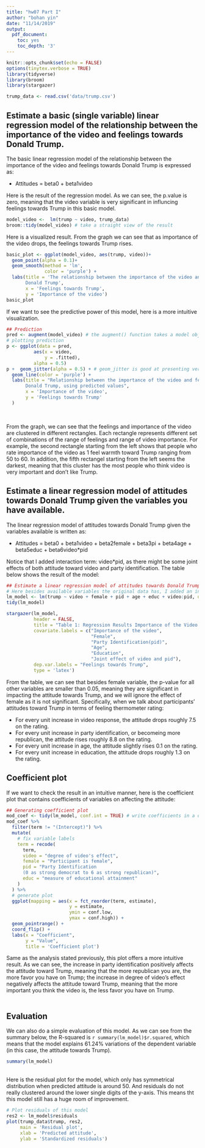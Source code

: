 ```yaml
---
title: "hw07 Part I"
author: "bohan yin"
date: "11/14/2019"
output:
  pdf_document:
    toc: yes
    toc_depth: '3'
---
```


```r
knitr::opts_chunk$set(echo = FALSE)
options(tinytex.verbose = TRUE)
library(tidyverse)
library(broom)
library(stargazer)
```


```r
trump_data <- read.csv('data/trump.csv') 
```

## Estimate a basic (single variable) linear regression model of the relationship between the importance of the video and feelings towards Donald Trump.

The basic linear regression model of the relationship between the importance of the video and feelings towards Donald Trump is expressed as:

- Attitudes = beta0 + beta1video

Here is the result of the regression model. As we can see, the p.value is zero, meaning that the video variable is very significant in influncing feelings towards Trump in this basic model. 

```r
model_video <-  lm(trump ~ video, trump_data)
broom::tidy(model_video) # take a straight view of the result
```

Here is a visualized result. From the graph we can see that as importance of the video drops, the feelings towards Trump rises.

```r
basic_plot <- ggplot(model_video, aes(trump, video))+
  geom_point(alpha = 0.1)+
  geom_smooth(method = 'lm',
              color = 'purple') +
  labs(title = 'The relationship between the importance of the video and feelings towards 
       Donald Trump',
       x = 'Feelings towards Trump',
       y = 'Importance of the video')
basic_plot
```

If we want to see the predictive power of this model, here is a more intuitive visualization.

```r
## Prediction
pred <- augment(model_video) # the augment() function takes a model object and a data frame, and uses the model to generate predictions for each observation in the data frame
# plotting prediction
p <- ggplot(data = pred,
          aes(x = video,
              y = .fitted),
          alpha = 0.5)
p +  geom_jitter(alpha = 0.5) + # geom_jitter is good at presenting very concentrated data
  geom_line(color = 'purple') +
  labs(title = "Relationship between the importance of the video and feelings towards 
       Donald Trump, using predicted values",
       x = 'Importance of the video',
       y = 'Feelings towards Trump'
  )



```
<br/>
From the graph, we can see that the feelings and importance of the video are clustered in different rectangles. Each rectangle represents different set of combinations of the range of feelings and range of video importance. For example, the second rectangle starting from the left shows that people who rate importance of the video as 1 feel warmth toward Trump ranging from 50 to 60. In addition, the fifth rectangel starting from the left seems the darkest, meaning that this cluster has the most people who think video is very important and don't like Trump.


## Estimate a linear regression model of attitudes towards Donald Trump given the variables you have available. 

The linear regression model of attitudes towards Donald Trump given the variables available is written as: <br/>

- Attitudes = beta0 + beta1video + beta2female + beta3pi + beta4age + beta5educ + beta6video*pid <br/>

Notice that I added interaction term: video*pid, as there might be some joint effects of both attitude toward video and party identification.
The table below shows the result of the model:

```r
## Estimate a linear regression model of attitudes towards Donald Trump given the variables available. 
# Here besides available variables the original data has, I added an interaction term to the model: video*pid
lm_model <- lm(trump ~ video + female + pid + age + educ + video:pid, data = trump_data)
tidy(lm_model)

stargazer(lm_model, 
          header = FALSE,
          title = "Table 1: Regression Results Importance of the Video and Feelings towards Trump",
          covariate.labels = c("Importance of the video",
                               "Female",
                               "Party Identification(pid)",
                               "Age",
                               "Education",
                               "Joint effect of video and pid"),
          dep.var.labels = "Feelings towards Trump",
          type = 'latex')

```

From the table, we can see that besides female variable, the p-value for all other variables are smaller than 0.05, meaning they are significant in impacting the attitude towards Trump, and we will ignore the effect of female as it is not significant. Specifically, when we talk about participants' attitudes toward Trump in terms of feeling thermometer rating: 

- For every unit increase in video response, the attitude drops roughly 7.5 on the rating.
- For every unit increase in party identification, or becomeing more republican, the attitude rises roughly 8.8 on the rating.
- For every unit increase in age, the attitude slightly rises 0.1 on the rating.
- For every unit increase in education, the attitude drops roughly 1.3 on the rating.
 

## Coefficient plot

If we want to check the result in an intuitive manner, here is the coefficient plot that contains coefficients of variables on affecting the attitude:

```r
## Generating coefficient plot
mod_coef <- tidy(lm_model, conf.int = TRUE) # write coefficients in a dataframe
mod_coef %>%
  filter(term != "(Intercept)") %>%
  mutate(
    # fix variable labels
    term = recode(
      term,
      video = "degree of video's effect",
      female = "Participant is female",
      pid = "Party Identification 
      (0 as strong democrat to 6 as strong republican)",
      educ = "measure of educational attainment"
    )
  ) %>%
  # generate plot
  ggplot(mapping = aes(x = fct_reorder(term, estimate),
                       y = estimate,
                       ymin = conf.low,
                       ymax = conf.high)) +
  geom_pointrange() +
  coord_flip() +
  labs(x = "Coefficient",
       y = "Value",
       title = 'Coefficient plot')
```

Same as the analysis stated previously, this plot offers a more intuitive result. As we can see, the increase in party identification positively affects the attitude toward Trump, meaning that the more republican you are, the more favor you have on Trump; the increase in degree of video's effect negatively affects the attitude toward Trump, meaning that the more important you think the video is, the less favor you have on Trump. <br/> <br/>

## Evaluation
We can also do a simple evaluation of this model. As we can see from the summary below, the R-squared is `r summary(lm_model)$r.squared`, which means that the model explains 61.24% variations of the dependent variable (in this case, the attitude towards Trump).

```r
summary(lm_model)

```

<br/>
Here is the residual plot for the model, which only has symmetrical distribution when predicted attitude is around 50. And residuals do not really clustered around the lower single digits of the y-axis. This means tht this model still has a huge room of improvement.

```r
# Plot residuals of this model
res2 <- lm_model$residuals
plot(trump_data$trump, res2,
     main = 'Residual plot',
     xlab = 'Predicted attitude',
     ylab = 'Standardized residuals')

```

<br/><br/>


















